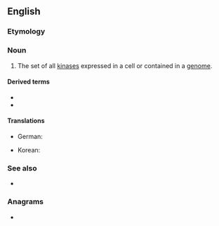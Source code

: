 ==English==

===Etymology===
{{suffix|en|kinase|ome}}

===Noun===
{{en-noun}}
{{wikipedia}}

# {{lb|en|genetics}} The set of all [[kinase]]s expressed in a cell or contained in a [[genome]].

====Derived terms====
* {{l|en|kinomic}}
* {{l|en|kinomics}}

====Translations====
{{trans-top|set of all kinases}}
* German: {{t|de|Kinom|n}}
{{trans-mid}}
* Korean: {{t|ko|키놈}}
{{trans-bottom}}

===See also===
* {{l|en|phosphatome}}

===Anagrams===
* {{anagrams|en|a=eikmno|Mineko|monkie}}